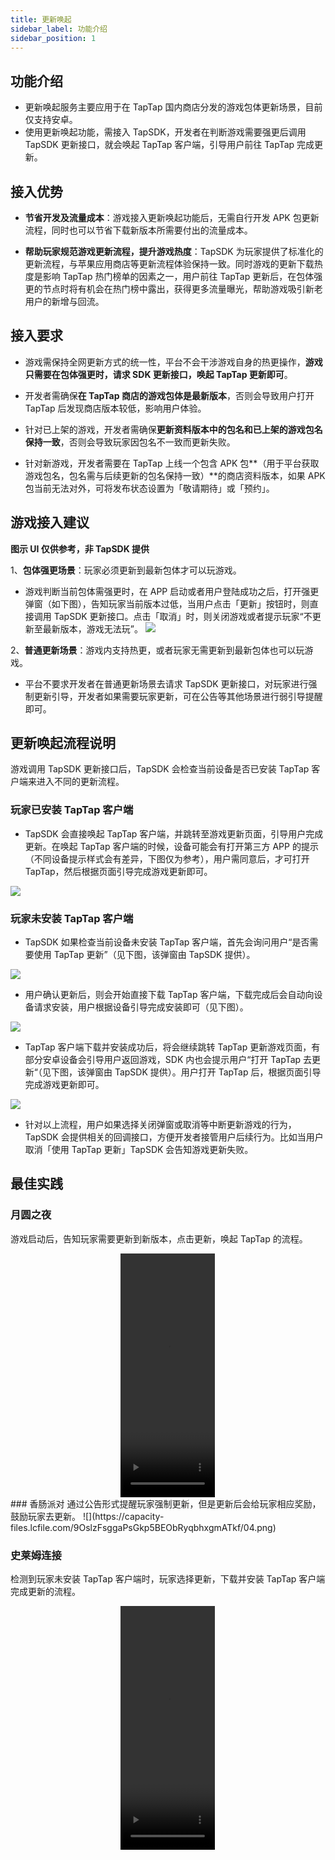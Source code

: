 ```yaml
---
title: 更新唤起
sidebar_label: 功能介绍
sidebar_position: 1
---
```


## 功能介绍

  
- 更新唤起服务主要应用于在 TapTap 国内商店分发的游戏包体更新场景，目前仅支持安卓。
- 使用更新唤起功能，需接入 TapSDK，开发者在判断游戏需要强更后调用 TapSDK 更新接口，就会唤起 TapTap 客户端，引导用户前往 TapTap 完成更新。

## 接入优势
- **节省开发及流量成本**：游戏接入更新唤起功能后，无需自行开发 APK 包更新流程，同时也可以节省下载新版本所需要付出的流量成本。

- **帮助玩家规范游戏更新流程，提升游戏热度**：TapSDK 为玩家提供了标准化的更新流程，与苹果应用商店等更新流程体验保持一致。同时游戏的更新下载热度是影响 TapTap 热门榜单的因素之一，用户前往 TapTap 更新后，在包体强更的节点时将有机会在热门榜中露出，获得更多流量曝光，帮助游戏吸引新老用户的新增与回流。


## 接入要求
  
- 游戏需保持全网更新方式的统一性，平台不会干涉游戏自身的热更操作，**游戏只需要在包体强更时，请求 SDK 更新接口，唤起 TapTap 更新即可**。

- 开发者需确保**在 TapTap 商店的游戏包体是最新版本**，否则会导致用户打开 TapTap 后发现商店版本较低，影响用户体验。

- 针对已上架的游戏，开发者需确保**更新资料版本中的包名和已上架的游戏包名保持一致**，否则会导致玩家因包名不一致而更新失败。

- 针对新游戏，开发者需要在 TapTap 上线一个包含 APK 包**（用于平台获取游戏包名，包名需与后续更新的包名保持一致）**的商店资料版本，如果 APK 包当前无法对外，可将发布状态设置为「敬请期待」或「预约」。


## 游戏接入建议 
**图示 UI 仅供参考，非 TapSDK 提供**

1、**包体强更场景**：玩家必须更新到最新包体才可以玩游戏。
- 游戏判断当前包体需强更时，在 APP 启动或者用户登陆成功之后，打开强更弹窗（如下图），告知玩家当前版本过低，当用户点击「更新」按钮时，则直接调用 TapSDK 更新接口。点击「取消」时，则关闭游戏或者提示玩家“不更新至最新版本，游戏无法玩”。
![](https://capacity-files.lcfile.com/ESiXBqnxhUDN8r7IteGSnPGcuFk14pyq/01.png)

2、**普通更新场景**：游戏内支持热更，或者玩家无需更新到最新包体也可以玩游戏。
- 平台不要求开发者在普通更新场景去请求 TapSDK 更新接口，对玩家进行强制更新引导，开发者如果需要玩家更新，可在公告等其他场景进行弱引导提醒即可。



## 更新唤起流程说明
 
游戏调用 TapSDK 更新接口后，TapSDK 会检查当前设备是否已安装 TapTap 客户端来进入不同的更新流程。

### 玩家已安装 TapTap 客户端

- TapSDK 会直接唤起 TapTap 客户端，并跳转至游戏更新页面，引导用户完成更新。在唤起 TapTap 客户端的时候，设备可能会有打开第三方 APP 的提示（不同设备提示样式会有差异，下图仅为参考），用户需同意后，才可打开 TapTap，然后根据页面引导完成游戏更新即可。

![](https://capacity-files.lcfile.com/3P18VWFAaWOXbBVP9HdNQjz8xnYfY0Nv/02.png)

### 玩家未安装 TapTap 客户端

- TapSDK 如果检查当前设备未安装 TapTap 客户端，首先会询问用户“是否需要使用 TapTap 更新”（见下图，该弹窗由 TapSDK 提供）。

![](https://capacity-files.lcfile.com/Tc9HkqxzgmWUVq5tcqbsece4R0QBMUd4/03.png)

- 用户确认更新后，则会开始直接下载 TapTap 客户端，下载完成后会自动向设备请求安装，用户根据设备引导完成安装即可（见下图）。

![](https://capacity-files.lcfile.com/05g1cDq1tLjDnHmmODMmbKUFHy0NzyS0/update-03.png)

- TapTap 客户端下载并安装成功后，将会继续跳转 TapTap 更新游戏页面，有部分安卓设备会引导用户返回游戏，SDK 内也会提示用户“打开 TapTap 去更新“（见下图，该弹窗由 TapSDK 提供）。用户打开 TapTap 后，根据页面引导完成游戏更新即可。

![](https://capacity-files.lcfile.com/wuprYiOr9iBSe79U5pyG3NOuEakVTxc3/update-04.png)

- 针对以上流程，用户如果选择关闭弹窗或取消等中断更新游戏的行为，TapSDK 会提供相关的回调接口，方便开发者接管用户后续行为。比如当用户取消「使用 TapTap 更新」TapSDK 会告知游戏更新失败。

## 最佳实践

### 月圆之夜 
游戏启动后，告知玩家需要更新到新版本，点击更新，唤起 TapTap 的流程。
<div align="center">
  <video
    src="https://capacity-files.lcfile.com/pYgJPgdBcPGWNmNV5i4mTWmQU1dxlvWq/video_1280.mp4"
    controls
    muted
    preload="auto"
    width="30%"
    height="10%"
  >
    Video not supported.
  </video>
</div>
### 香肠派对 
通过公告形式提醒玩家强制更新，但是更新后会给玩家相应奖励，鼓励玩家去更新。
![](https://capacity-files.lcfile.com/9OslzFsggaPsGkp5BEObRyqbhxgmATkf/04.png)

### 史莱姆连接

检测到玩家未安装 TapTap 客户端时，玩家选择更新，下载并安装 TapTap 客户端完成更新的流程。

<div align="center">
  <video
    src="https://capacity-files.lcfile.com/UnjEDwiE0MlMpm46ss0z0GoqnrPQ2BKq/video_1280%20%281%29.mp4"
    controls
    muted
    preload="auto"
    width="30%"
    height="10%"
  >
    Video not supported.
  </video>
</div>

